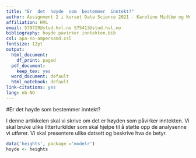 ```yaml
---
title: "Er  det  høyde  som  bestemmer  inntekt?"
author: Assignment 2 i kurset Data Science 2021 - Karoline Midtbø og Morten Knutsen 
affiliation: HVL
email: 579729@stud.hvl.no 575413@stud.hvl.no
bibliography: hoyde pavirker inntekten.bib
csl: apa-no-ampersand.csl
fontsize: 12pt
output:
  html_document:
    df_print: paged
  pdf_document:
    keep_tex: yes
  word_document: default
  html_notebook: default  
link-citations: yes
lang: nb-NO
---
```


#Er det høyde som bestemmer inntekt? 

I denne artikkelen skal vi skrive om det er høyden som påvirker inntekten. Vi skal bruke ulike litterturkilder som skal hjelpe til å støtte opp de analysenne vi utfører. Vi skal presentere ulike datsett og beskrive hva de betyr. 

```r
data('heights', package ='modelr')
hoyde <- heights
```

